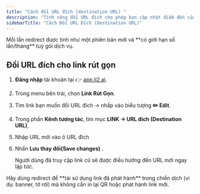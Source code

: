 ```yaml
---
title: "Cách đổi URL đích (destination URL) "
description: "Tính năng đổi URL đích cho phép bạn cập nhật điểm đến của một link rút gọn mà không cần tạo link mới. Khi bạn đổi URL đích, mọi nơi đã sử dụng link đều sẽ được tự động cập nhật theo."
sidebarTitle: "Cách Đổi URL Đích (Destination URL)"
---
```


<Note>
  Mỗi lần redirect được tính như một phiên bản mới và **có giới hạn số lần/tháng** tuỳ gói dịch vụ.
</Note>

## Đổi URL đích cho link rút gọn

1. **Đăng nhập** tài khoản tại 👉 [app.li2.ai](http://app.li2.ai).
2. Trong menu bên trái, chọn **Link Rút Gọn**.
3. Tìm link bạn muốn đổi URL đích → nhấp vào biểu tượng **✏️ Edit**.
4. Trong phần **Kênh tương tác**, tìm mục **LINK → URL đích (Destination URL)**,
5. Nhập URL mới vào ô URL đích
6. Nhấn ****Lưu thay đổi(Save changes)**** .

   <Check>
     Người dùng đã truy cập link cũ sẽ được điều hướng đến URL mới ngay lập tức.
   </Check>

<Tip>
  Hãy dùng redirect để **tái sử dụng link đã phát hành** trong chiến dịch (ví dụ: banner, tờ rơi) mà không cần in lại QR hoặc phát hành link mới.
</Tip>